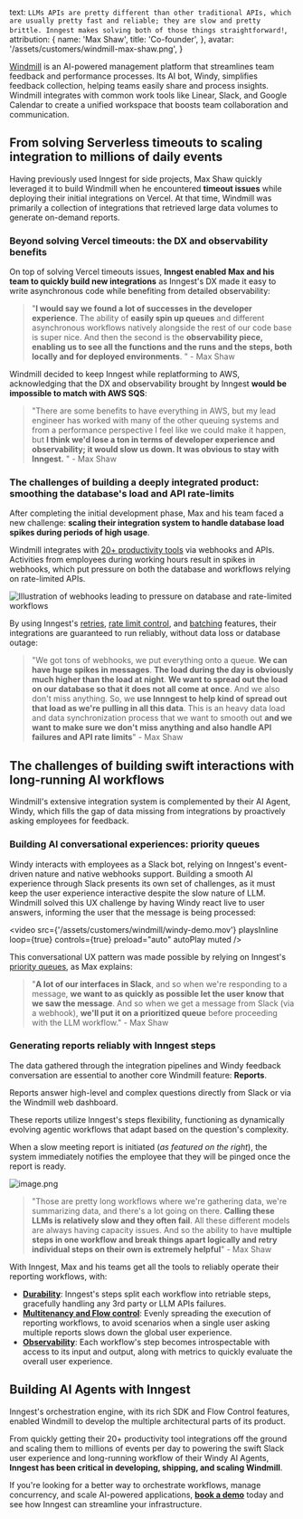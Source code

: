   text: `LLMs APIs are pretty different than other traditional APIs, which are usually pretty fast and reliable; they are slow and pretty brittle.
Inngest makes solving both of those things straightforward!`,
  attribution: {
    name: 'Max Shaw',
    title: 'Co-founder',
  },
  avatar: '/assets/customers/windmill-max-shaw.png',
}

[Windmill](https://gowindmill.com/) is an AI-powered management platform that streamlines team feedback and performance processes. Its AI bot, Windy, simplifies feedback collection, helping teams easily share and process insights. Windmill integrates with common work tools like Linear, Slack, and Google Calendar to create a unified workspace that boosts team collaboration and communication.

## From solving Serverless timeouts to scaling integration to millions of daily events

Having previously used Inngest for side projects, Max Shaw quickly leveraged it to build Windmill when he encountered **timeout issues** while deploying their initial integrations on Vercel. At that time, Windmill was primarily a collection of integrations that retrieved large data volumes to generate on-demand reports.

### Beyond solving Vercel timeouts: the DX and observability benefits

On top of solving Vercel timeouts issues, **Inngest enabled Max and his team to quickly build new integrations** as Inngest's DX made it easy to write asynchronous code while benefiting from detailed observability:

> "**I would say we found a lot of successes in the developer experience**. The ability of **easily spin up queues** and different asynchronous workflows natively alongside the rest of our code base is super nice. And then the second is the **observability piece, enabling us to see all the functions and the runs and the steps, both locally and for deployed environments**. " - Max Shaw
> 

Windmill decided to keep Inngest while replatforming to AWS, acknowledging that the DX and observability brought by Inngest **would be impossible to match with AWS SQS**:

> "There are some benefits to have everything in AWS, but my lead engineer has worked with many of the other queuing systems and from a performance perspective I feel like we could make it happen, but **I think we'd lose a ton in terms of developer experience and observability; it would slow us down. It was obvious to stay with Inngest.** " - Max Shaw
> 

### The challenges of building a deeply integrated product: smoothing the database's load and API rate-limits

After completing the initial development phase, Max and his team faced a new challenge: **scaling their integration system to handle database load spikes during periods of high usage**.

Windmill integrates with [20+ productivity tools](https://gowindmill.com/integrations) via webhooks and APIs. Activities from employees during working hours result in spikes in webhooks, which put pressure on both the database and workflows relying on rate-limited APIs.

![Illustration of webhooks leading to pressure on database and rate-limited workflows](/assets/customers/windmill/diagram.png)

By using Inngest's [retries](https://www.inngest.com/docs/features/inngest-functions/error-retries/retries), [rate limit control](https://www.inngest.com/docs/guides/rate-limiting), and [batching](https://www.inngest.com/docs/guides/batching) features, their integrations are guaranteed to run reliably, without data loss or database outage:

> "We got tons of webhooks, we put everything onto a queue. **We can have huge spikes in messages**. **The load during the day is obviously much higher than the load at night**.
**We want to spread out the load on our database so that it does not all come at once**. And we also don't miss anything. So, we **use Innngest to help kind of spread out that load as we're pulling in all this data**.
This is an heavy data load and data synchronization process that we want to smooth out **and we want to make sure we don't miss anything and also handle API failures and API rate limits**" - Max Shaw
> 

## The challenges of building swift interactions with long-running AI workflows

Windmill's extensive integration system is complemented by their AI Agent, Windy, which fills the gap of data missing from integrations by proactively asking employees for feedback.

### Building AI conversational experiences: priority queues

Windy interacts with employees as a Slack bot, relying on Inngest's event-driven nature and native webhooks support. Building a smooth AI experience through Slack presents its own set of challenges, as it must keep the user experience interactive despite the slow nature of LLM. Windmill solved this UX challenge by having Windy react live to user answers, informing the user that the message is being processed:


<video
  src={'/assets/customers/windmill/windy-demo.mov'}
  playsInline
  loop={true}
  controls={true}
  preload="auto"
  autoPlay
  muted
/>


This conversational UX pattern was made possible by relying on Inngest's [priority queues](https://www.inngest.com/docs/guides/priority), as Max explains:

> "**A lot of our interfaces in Slack**, and so when we're responding to a message, **we want to as quickly as possible let the user know that we saw the message**. And so when we get a message from Slack (via a webhook), **we'll put it on a prioritized queue** before proceeding with the LLM workflow." - Max Shaw
> 

### Generating reports reliably with Inngest steps

The data gathered through the integration pipelines and Windy feedback conversation are essential to another core Windmill feature: **Reports**.

<div className="flex gap-8 justify-between">

<div className="w-1/2 flex-col self-center">
Reports answer high-level and complex questions directly from Slack or via the Windmill web dashboard.

These reports utilize Inngest's steps flexibility, functioning as dynamically evolving agentic workflows that adapt based on the question's complexity.

When a slow meeting report is initiated (*as featured on the right*), the system immediately notifies the employee that they will be pinged once the report is ready.
</div>

![image.png](/assets/customers/windmill/windmill-windy-slack-thread.png)

</div>



> "Those are pretty long workflows where we're gathering data, we're summarizing data, and there's a lot going on there. **Calling these LLMs is relatively slow and they often fail**. All these different models are always having capacity issues.
And so the ability to have **multiple steps in one workflow and break things apart logically and retry individual steps on their own is extremely helpful**" - Max Shaw
> 

With Inngest, Max and his teams get all the tools to reliably operate their reporting workflows, with:

- [**Durability**](https://www.notion.so/How-B-RSkin-Tactical-Supply-Co-achieved-100-event-deliverability-by-switching-from-Kafka-to-Innges-238b64753bbd8030843ccc2bed56915b?pvs=21): Inngest's steps split each workflow into retriable steps, gracefully handling any 3rd party or LLM APIs failures.
- [**Multitenancy and Flow control**](https://www.inngest.com/docs/guides/flow-control): Evenly spreading the execution of reporting workflows, to avoid scenarios when a single user asking multiple reports slows down the global user experience.
- [**Observability**](https://www.inngest.com/docs/platform/monitor/observability-metrics): Each workflow's step becomes introspectable with access to its input and output, along with metrics to quickly evaluate the overall user experience.

## Building AI Agents with Inngest

Inngest's orchestration engine, with its rich SDK and Flow Control features, enabled Windmill to develop the multiple architectural parts of its product.

From quickly getting their 20+ productivity tool integrations off the ground and scaling them to millions of events per day to powering the swift Slack user experience and long-running workflow of their Windy AI Agents, **Inngest has been critical in developing, shipping, and scaling Windmill**.

If you're looking for a better way to orchestrate workflows, manage concurrency, and scale AI-powered applications, [**book a demo**](https://www.inngest.com/contact?ref=case-study-otto) today and see how Inngest can streamline your infrastructure.
